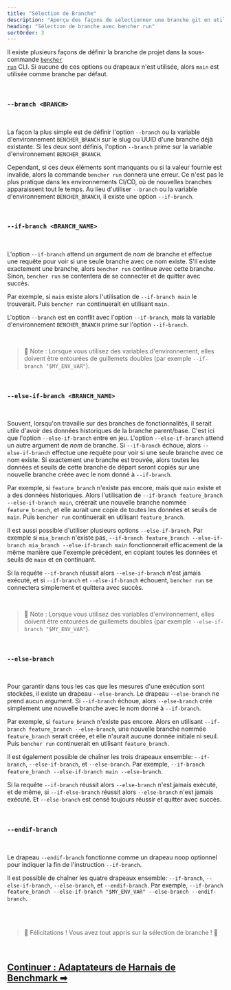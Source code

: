 ```yaml
---
title: "Sélection de Branche"
description: "Aperçu des façons de sélectionner une branche git en utilisant la sous-commande CLI bencher run"
heading: "Sélection de branche avec bencher run"
sortOrder: 3
---
```


Il existe plusieurs façons de définir la branche de projet dans la sous-commande <code><a href="/fr/docs/explanation/bencher-run/">bencher run</a></code> CLI.
Si aucune de ces options ou drapeaux n'est utilisée, alors `main` est utilisée comme branche par défaut.

<br />

### `--branch <BRANCH>`

<br />

La façon la plus simple est de définir l'option `--branch` ou la variable d'environnement `BENCHER_BRANCH` sur le slug ou UUID d'une branche déjà existante.
Si les deux sont définis, l'option `--branch` prime sur la variable d'environnement `BENCHER_BRANCH`.

Cependant, si ces deux éléments sont manquants ou si la valeur fournie est invalide, alors la commande `bencher run` donnera une erreur.
Ce n'est pas le plus pratique dans les environnements CI/CD, où de nouvelles branches apparaissent tout le temps.
Au lieu d'utiliser `--branch` ou la variable d'environnement `BENCHER_BRANCH`, il existe une option `--if-branch`.

<br />

### `--if-branch <BRANCH_NAME>`

<br />

L'option `--if-branch` attend un argument de _nom_ de branche et effectue une requête pour voir si une seule branche avec ce nom existe.
S'il existe exactement une branche, alors `bencher run` continue avec cette branche.
Sinon, `bencher run` se contentera de se connecter et de quitter avec succès.

Par exemple, si `main` existe alors l'utilisation de `--if-branch main` le trouverait. Puis `bencher run` continuerait en utilisant `main`.

L'option `--branch` est en conflit avec l'option `--if-branch`, mais la variable d'environnement `BENCHER_BRANCH` prime sur l'option `--if-branch`.

<br />

> 🐰 Note : Lorsque vous utilisez des variables d'environnement, elles doivent être entourées de guillemets doubles (par exemple `--if-branch "$MY_ENV_VAR"`).

<br />

### `--else-if-branch <BRANCH_NAME>`

<br />

Souvent, lorsqu'on travaille sur des branches de fonctionnalités, il serait utile d'avoir des données historiques de la branche parent/base.
C'est ici que l'option `--else-if-branch` entre en jeu.
L'option `--else-if-branch` attend un autre argument de _nom_ de branche.
Si `--if-branch` échoue, alors `--else-if-branch` effectue une requête pour voir si une seule branche avec ce nom existe.
Si exactement une branche est trouvée, alors toutes les données et seuils de cette branche de départ seront copiés sur une nouvelle branche créée avec le nom donné à `--if-branch`.

Par exemple, si `feature_branch` n'existe pas encore, mais que `main` existe et a des données historiques.
Alors l'utilisation de `--if-branch feature_branch --else-if-branch main`, créerait une nouvelle branche nommée `feature_branch`,
et elle aurait une copie de toutes les données et seuils de `main`.
Puis `bencher run` continuerait en utilisant `feature_branch`.

Il est aussi possible d'utiliser plusieurs options `--else-if-branch`.
Par exemple si `mia_branch` n'existe pas, `--if-branch feature_branch --else-if-branch mia_branch --else-if-branch main`
fonctionnerait efficacement de la même manière que l'exemple précédent, en copiant toutes les données et seuils de `main` et en continuant.

Si la requête `--if-branch` réussit alors `--else-if-branch` n'est jamais exécuté, et si `--if-branch` et `--else-if-branch` échouent, `bencher run` se connectera simplement et quittera avec succès.

<br />

> 🐰 Note : Lorsque vous utilisez des variables d'environnement, elles doivent être entourées de guillemets doubles (par exemple `--else-if-branch "$MY_ENV_VAR"`).

<br />

### `--else-branch`

<br />

Pour garantir dans tous les cas que les mesures d'une exécution sont stockées, il existe un drapeau `--else-branch`.
Le drapeau `--else-branch` ne prend aucun argument.
Si `--if-branch` échoue, alors `--else-branch` crée simplement une nouvelle branche avec le nom donné à `--if-branch`.

Par exemple, si `feature_branch` n'existe pas encore.
Alors en utilisant `--if-branch feature_branch --else-branch`, une nouvelle branche nommée `feature_branch` serait créée,
et elle n'aurait aucune donnée initiale ni seuil.
Puis `bencher run` continuerait en utilisant `feature_branch`.

Il est également possible de chaîner les trois drapeaux ensemble: `--if-branch`, `--else-if-branch`, et `--else-branch`.
Par exemple, `--if-branch feature_branch --else-if-branch main --else-branch`.

Si la requête `--if-branch` réussit alors `--else-branch` n'est jamais exécuté, et de même, si `--if-else-branch` réussit alors `--else-branch` n'est jamais exécuté.
Et `--else-branch` est censé toujours réussir et quitter avec succès.

<br />

### `--endif-branch`

<br />

Le drapeau `--endif-branch` fonctionne comme un drapeau noop optionnel pour indiquer la fin de l'instruction `--if-branch`.

Il est possible de chaîner les quatre drapeaux ensemble: `--if-branch`, `--else-if-branch`, `--else-branch`, et `--endif-branch`.
Par exemple, `--if-branch feature_branch --else-if-branch "$MY_ENV_VAR" --else-branch --endif-branch`.

<br />
<br />

> 🐰 Félicitations ! Vous avez tout appris sur la sélection de branche ! 🎉

<br/>

<h2><a href="/fr/docs/explanation/adapters/">Continuer : Adaptateurs de Harnais de Benchmark ➡</a></h2>
